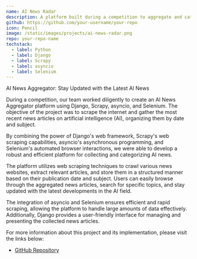 ```yaml
---
name: AI News Radar
description: A platform built during a competition to aggregate and categorize the latest AI news using Django, Scrapy, asyncio, and Selenium
github: https://github.com/your-username/your-repo
icon: Pencil
image: /static/images/projects/ai-news-radar.png
repo: your-repo-name
techstack:
  - label: Python
  - label: Django
  - label: Scrapy
  - label: asyncio
  - label: Selenium
---
```


AI News Aggregator: Stay Updated with the Latest AI News

During a competition, our team worked diligently to create an AI News Aggregator platform using Django, Scrapy, asyncio, and Selenium. The objective of the project was to scrape the internet and gather the most recent news articles on artificial intelligence (AI), organizing them by date and subject.

By combining the power of Django's web framework, Scrapy's web scraping capabilities, asyncio's asynchronous programming, and Selenium's automated browser interactions, we were able to develop a robust and efficient platform for collecting and categorizing AI news.

The platform utilizes web scraping techniques to crawl various news websites, extract relevant articles, and store them in a structured manner based on their publication date and subject. Users can easily browse through the aggregated news articles, search for specific topics, and stay updated with the latest developments in the AI field.

The integration of asyncio and Selenium ensures efficient and rapid scraping, allowing the platform to handle large amounts of data effectively. Additionally, Django provides a user-friendly interface for managing and presenting the collected news articles.

For more information about this project and its implementation, please visit the links below:

- [GitHub Repository](https://github.com/your-username/your-repo)
